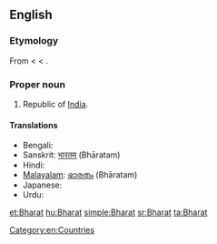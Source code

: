 ==English==

===Etymology===
From {{etyl|sa}} {{term|sc=Deva|भारतम्|tr=bhāratam||the land of emperor Bharata|lang=sa}}  < {{etyl|sa}} {{term|sc=Deva|भारत|tr=bhārata||descended from emperor Bharata|lang=sa}} < {{term|sc=Deva|भरत|tr=bharatá||to be maintained|lang=sa}}.

===Proper noun===
{{en-proper noun}}

# Republic of [[India]].

====Translations====
* Bengali: {{t-|bn|ভারত}}
* Sanskrit: [[भारतम्]] (Bhāratam)
* Hindi: {{t+|hi|भारत|tr=Bhārat|xs=Hindi}}
* [[Malayalam]]: [[ഭാരതം]] (Bhāratam)
* Japanese: {{t-|ja|バーラタ|tr=Bārata}}
* Urdu: {{t-|ur|بھارت|tr=Bhārat|xs=Urdu}}

[[Category:en:Countries]]

[[et:Bharat]]
[[hu:Bharat]]
[[simple:Bharat]]
[[sr:Bharat]]
[[ta:Bharat]]